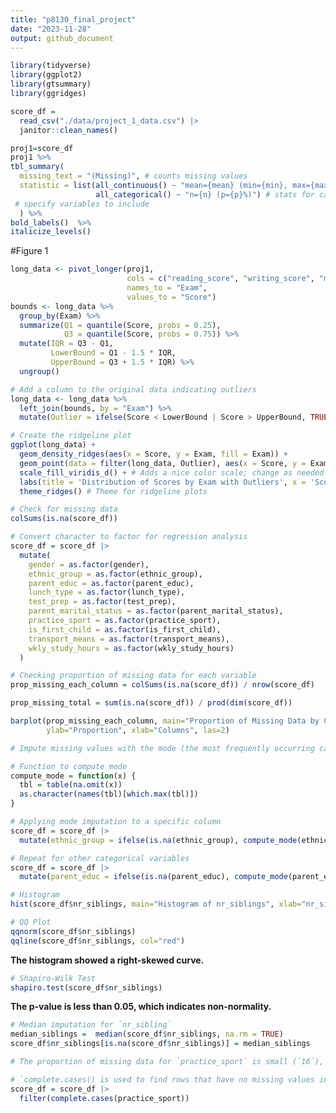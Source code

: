 ```yaml
---
title: "p8130_final_project"
date: "2023-11-28"
output: github_document
---
```


```r
library(tidyverse)
library(ggplot2)
library(gtsummary)
library(ggridges)
```

```r
score_df = 
  read_csv("./data/project_1_data.csv") |>
  janitor::clean_names()
```







```r
proj1=score_df
proj1 %>%
tbl_summary(
  missing_text = "(Missing)", # counts missing values
  statistic = list(all_continuous() ~ "mean={mean} (min={min}, max={max}, sd={sd})",
                   all_categorical() ~ "n={n} (p={p}%)") # stats for categorical
 # specify variables to include
  ) %>%
bold_labels()  %>%
italicize_levels()
```




#Figure 1
```R

long_data <- pivot_longer(proj1, 
                          cols = c("reading_score", "writing_score", "math_score"), 
                          names_to = "Exam", 
                          values_to = "Score")
bounds <- long_data %>%
  group_by(Exam) %>%
  summarize(Q1 = quantile(Score, probs = 0.25),
            Q3 = quantile(Score, probs = 0.75)) %>%
  mutate(IQR = Q3 - Q1,
         LowerBound = Q1 - 1.5 * IQR,
         UpperBound = Q3 + 1.5 * IQR) %>%
  ungroup()

# Add a column to the original data indicating outliers
long_data <- long_data %>%
  left_join(bounds, by = "Exam") %>%
  mutate(Outlier = ifelse(Score < LowerBound | Score > UpperBound, TRUE, FALSE))

# Create the ridgeline plot
ggplot(long_data) +
  geom_density_ridges(aes(x = Score, y = Exam, fill = Exam)) +
  geom_point(data = filter(long_data, Outlier), aes(x = Score, y = Exam, color = Exam), size = 2, shape = 21, show.legend = FALSE) +
  scale_fill_viridis_d() + # Adds a nice color scale; change as needed
  labs(title = 'Distribution of Scores by Exam with Outliers', x = 'Score', y = 'Exam') +
  theme_ridges() # Theme for ridgeline plots
```





```r
# Check for missing data
colSums(is.na(score_df))
```

```r
# Convert character to factor for regression analysis
score_df = score_df |>
  mutate(
    gender = as.factor(gender),
    ethnic_group = as.factor(ethnic_group),
    parent_educ = as.factor(parent_educ),
    lunch_type = as.factor(lunch_type),
    test_prep = as.factor(test_prep),
    parent_marital_status = as.factor(parent_marital_status),
    practice_sport = as.factor(practice_sport),
    is_first_child = as.factor(is_first_child),
    transport_means = as.factor(transport_means),
    wkly_study_hours = as.factor(wkly_study_hours)
  )
```

```r
# Checking proportion of missing data for each variable
prop_missing_each_column = colSums(is.na(score_df)) / nrow(score_df)

prop_missing_total = sum(is.na(score_df)) / prod(dim(score_df))

barplot(prop_missing_each_column, main="Proportion of Missing Data by Column", 
        ylab="Proportion", xlab="Columns", las=2)
```

```r
# Impute missing values with the mode (the most frequently occurring category) or categorical variables

# Function to compute mode
compute_mode = function(x) {
  tbl = table(na.omit(x))
  as.character(names(tbl)[which.max(tbl)])
}

# Applying mode imputation to a specific column
score_df = score_df |>
  mutate(ethnic_group = ifelse(is.na(ethnic_group), compute_mode(ethnic_group), ethnic_group))

# Repeat for other categorical variables
score_df = score_df |>
  mutate(parent_educ = ifelse(is.na(parent_educ), compute_mode(parent_educ), parent_educ))
```

```r
# Histogram
hist(score_df$nr_siblings, main="Histogram of nr_siblings", xlab="nr_siblings")

# QQ Plot
qqnorm(score_df$nr_siblings)
qqline(score_df$nr_siblings, col="red")
```

**The histogram showed a right-skewed curve.**


```r
# Shapiro-Wilk Test
shapiro.test(score_df$nr_siblings)
```

**The p-value is less than 0.05, which indicates non-normality.**

```r
# Median imputation for `nr_sibling`
median_siblings =  median(score_df$nr_siblings, na.rm = TRUE)
score_df$nr_siblings[is.na(score_df$nr_siblings)] = median_siblings
```


```r
# The proportion of missing data for `practice_sport` is small (`16`), choose to remove those records.

# `complete.cases() is used to find rows that have no missing values in the `practice_sport` column
score_df = score_df |>
  filter(complete.cases(practice_sport)) 
```

